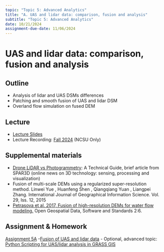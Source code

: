 ```yaml
---
topic: "Topic 5: Advanced Analytics"
title: "A. UAS and lidar data: comparison, fusion and analysis"
subtitle: "Topic 5: Advanced Analytics"
date: 10/21/2024
assignment-due-date: 11/06/2024
---
```


# UAS and lidar data: comparison, fusion and analysis

## Outline
- Analysis of lidar and UAS DSMs differences
- Patching and smooth fusion of UAS and lidar DSM
- Overland flow simulation on fused DEM

## Lecture
- [Lecture Slides](lectures/lecture_5a.qmd)
- Lecture Recording: [Fall 2024]({{< var recordings.topic5.lecture5a >}}) (NCSU Only)
<!-- - In-Class Recording: [Fall 2024]({{< var recordings.topic5.assignment5a >}}) (NCSU Only) -->

## Supplemental materials
- [Drone LiDAR vs Photogrammetry](https://www.geoweeknews.com/news/drone-lidar-vs-photogrammetry-technical-guide): A Technical Guide, brief article from SPAR3D (online news on 3D technology: sensing, processing and visualization)
- Fusion of multi-scale DEMs using a regularized super-resolution method. Linwei Yue , Huanfeng Shen , Qiangqiang Yuan , Liangpei Zhang. International Journal of Geographical Information Science. Vol. 29, Iss. 12, 2015
- [Petrasova et al. 2017, Fusion of high-resolution DEMs for water flow modeling.](https://opengeospatialdata.springeropen.com/articles/10.1186/s40965-017-0019-2) Open Geospatial Data, Software and Standards 2:6.

## Assignment & Homework

[Assignment 5A](assignments/assignment_5a.qmd)
-[Fusion of UAS and lidar data](https://ncsu-geoforall-lab.github.io/uav-lidar-analytics-course/assignments/fusion_uas_lidar.html)
- Optional, advanced topic: [Python Scripting for UAS/lidar analysis in GRASS GIS](https://ncsu-geoforall-lab.github.io/uav-lidar-analytics-course/assignments/python.html)